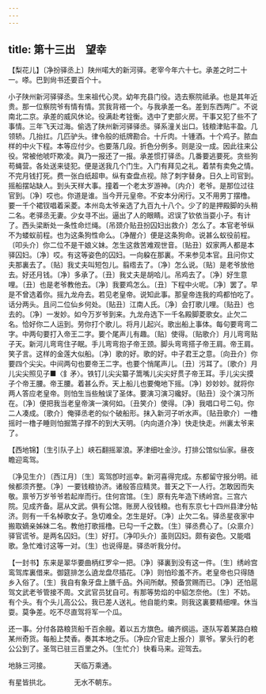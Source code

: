 ```yaml
---
---
---
```

title: 第十三出　望幸
---




【梨花儿】〔净扮驿丞上〕陕州喏大的新河驿。老宰今年六十七。承差之时二十一。嗏。巴到尙书还要百个十。

小子陕州新河驿驿丞。生来祖代心灵。幼年充县门役。选去察院祗承。也是其年近贵。那一位察院爷有情有情。赏我背褡一个。与我承差一名。差到东西两广。不说南北二京。承差的威风休论。役满赴考铨衡。选中了吏部火房。干事又犯了些不了事情。三年飞天过海。偷选了陕州新河驿驿丞。驿系潼关出口。钱粮津贴丰盈。几领轿。几抬扛。几匹驴头。律令般的纸牌勘合。十斤肉。十锺酒。十个鸡子。脓血样的中火下程。本等应付少。也要落几段。折色分例多。则是没一成。因此往来公役。常被他唬吓欺凌。眞乃一报还了一报。承差惯打驿丞。几番要逃要死。贪些狗苟蝇营。各处送来徒犯。便是送我几个门生。入门有拜见之礼。着禁有卖免之情。不完月钱打死。费一张白纸超申。纵有查盘点视。除了刺字替身。日久上司官到。摇船摆站缺人。到头天样大事。撞着一个老太岁游神。〔内介〕老爷。是那位过往官到。〔净〕哎也。你道是谁。当今开元皇帝。不安本分闲行。又不用男丁摆橹。要一千个裙钗唱着采菱。本州岛太爷亲选了九百九十八个。少了的是押殿脚的头稍二名。老驿丞无妻。少女寻不出。逼出了人的眼睛。迟误了钦依当耍小子。有计了。西头梁断处一条性命烂绳。〔吊颈介贴丑扮囚妇出救介〕怎么了。本官老爷纵不为蝼蚁前程。也为这条狗性命么。〔净醒介〕便是这条狗命。说甚么蚁役前程。〔叩头介〕你二位不是干娘义妹。怎生这救苦难观世音。〔贴丑〕奴家两人都是本驿囚妇。〔净〕哎。有这等姿色的囚妇。一向躱在那裏。不来参见本官。且问你丈夫那裏去了。〔贴〕我丈夫叫短包儿。翦绺去了。〔净〕怎么说。〔贴〕是老爷放他去。好还月钱。〔净〕多承了。〔丑〕我丈夫是胡哈儿。吊鸡去了。〔净〕好生意哩。〔丑〕也是老爷教他去。〔净〕我要鸡怎么。〔丑〕下程中火呢。〔净〕罢了。早是不曾选着你。摇九龙舟去。若见老皇帝。说知此事。那皇帝连我的鸡都怕吃了。话分两头。且问二位仙乡何处。〔贴丑〕江南人氏。〔净〕会打歌儿哩。〔贴丑〕也去的。〔净〕一发妙。如今万岁爷到来。九龙舟选下一千名殿脚菱歌女。止欠二名。恰好你二人运到。劳你打个歌儿。将月儿起兴。歌出船上事体。每句要弯弯二字。中两句要打入帝王二字。要个尾声儿有趣。〔贴〕使得。〔贴歌介〕月儿弯弯贴子天。新河儿弯弯住子眠。手儿弯弯抱子帝王颈。脚头弯弯搭子帝王肩。帝王肩。笑子言。这样的金莲大似船。〔净〕歌的好。歌的好。中子君王之意。〔向丑介〕你要四个尖尖。中间两句也要帝王二字。也要个悄尾声儿。〔丑〕污耳了。〔歌介〕月儿尖尖照见子■〈釒矛〉。铁钉儿尖尖纂子篙嘴儿尖尖好贯子帝王耳。手儿尖尖摸子个帝王腰。帝王腰。着甚么乔。天上船儿也要俺地下摇。〔净〕妙妙妙。就将你两人答应老皇帝。则怕生当些触误了圣体。要演习演习纔好。〔贴丑〕没个演习所在。〔净〕便把我当老皇帝演一演何如。〔丑笑介〕使得。〔净〕我唱口号二句。你二人凑成。〔歌介〕俺驿丞老的似个破船形。抹入新河子听水声。〔贴丑歌介〕一橹摇时一橹子睡则怕掘篙子撑不的到大天明。〔内向道介净〕快走快走。州裏太爷来了。

【西地锦】〔生引队子上〕峡石翻摇翠浪。茅津细吐金沙。打排公馆似仙家。昼夜瞻迎鸾驾。

〔净见生介〕〔西江月〕〔生〕鸾驾卽时巡幸。新河喜得完成。东都留守报分明。祗候都须齐整。〔净〕一要钱粮协济。诸般答应精灵。普天之下一人行。怎敢因而失敬。禀爷万岁爷爷若起岸而行。住何宫馆。〔生〕原有先年造下绣岭宫。三宫六院。见成齐备。扈从文武。俱有公馆。账房人役钱粮。也有东京七十四州县津分帖济。则有一千名棹歌女子。急切难全。怎生是好。〔净〕止欠二名。驿丞星夜家中搬取嫡亲姊妹二名。教他打歌摇橹。已勾一千之数。〔生〕驿丞费心了。〔众禀介〕驿官谎爷。是两名囚妇。〔生〕好打。〔净叩头介〕虽则囚妇。颇有姿色。又能唱歌。急忙难讨这等一对。〔生〕也说得是。驿丞听我分付。

【一封书】东来是翠华要曲柄红罗伞一把。〔净〕驿裏到没有这一件。〔生〕绣岭宫鸾驾库裏借来。御筵排怎么遶龙盘尽插花。〔净〕则怕珍羞不齐。老皇帝也只得随乡入俗了。〔生〕我自有象牙盘上膳千品。外间所献。预备赏赐而已。〔净〕还怕扈驾文武老爷管接不周。文武官员犹自可。有那等势焰的中貂怎奈他。〔生〕不妨。有个头。有个头儿高公公。我已差人送礼。他自能约束。则我这裏要精细哩。休当耍。莫争差。吃不尽直驾将军一个瓜。

还一事。分付各路粮货船千百余艘。着以五方旗色。编齐纲运。逐队写着某路白粮某州奇货。每船上焚香。奏其本地之乐。〔净应介官走上报介〕禀爷。掌头行的老公公到了。圣驾已驻三百里之外。〔生忙介〕快看马来。迎驾去。

地脉三河接。　　　　天临万乘通。

有星皆拱北。　　　　无水不朝东。